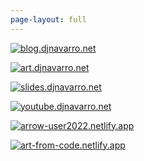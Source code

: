 ```yaml
---
page-layout: full
---
```


::: {.grid}

::: {.g-col-12 .g-col-md-6 .g-col-lg-4}
[![blog.djnavarro.net](blog.jpg)](https://blog.djnavarro.net)
:::


::: {.g-col-12 .g-col-md-6 .g-col-lg-4}
[![art.djnavarro.net](art.jpg)](https://art.djnavarro.net)
:::


::: {.g-col-12 .g-col-md-6 .g-col-lg-4}
[![slides.djnavarro.net](slides.jpg)](https://slides.djnavarro.net)
:::

::: {.g-col-12 .g-col-md-6 .g-col-lg-4}
[![youtube.djnavarro.net](youtube.jpg)](https://youtube.djnavarro.net)
:::

::: {.g-col-12 .g-col-md-6 .g-col-lg-4}
[![arrow-user2022.netlify.app](arrow-workshop.png)](https://arrow-user2022.netlify.app/)
:::

::: {.g-col-12 .g-col-md-6 .g-col-lg-4}
[![art-from-code.netlify.app](art-from-code.jpg)](https://art-from-code.netlify.app/)
:::


:::